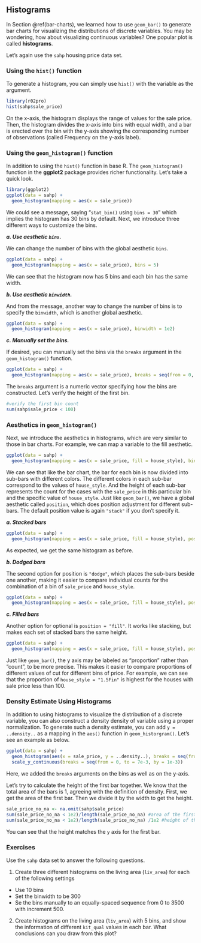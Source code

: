 ## Histograms {#histogram}

In Section \@ref(bar-charts), we learned how to use `geom_bar()` to generate bar charts for visualizing the distributions of discrete variables. You may be wondering, how about visualizing continuous variables? One popular plot is called **histograms**. 

Let's again use the `sahp` housing price data set. 

### Using the `hist()` function

To generate a histogram, you can simply use `hist()` with the variable as the argument.  

```r
library(r02pro)
hist(sahp$sale_price)
```

On the x-axis, the histogram displays the range of values for the sale price. Then, the histogram divides the x-axis into bins with equal width, and a bar is erected over the bin with the y-axis showing the corresponding number of observations (called Frequency on the y-axis label).  

### Using the `geom_histogram()` function

In addition to using the `hist()` function in base R. The `geom_histogram()` function in the **ggplot2** package provides richer functionality. Let's take a quick look. 

```r
library(ggplot2)
ggplot(data = sahp) + 
  geom_histogram(mapping = aes(x = sale_price))
```

We could see a message, saying "`stat_bin()` using `bins = 30`" which implies the histogram has 30 bins by default. Next, we introduce three different ways to customize the bins. 

***a. Use aesthetic `bins`.***

We can change the number of bins with the global aesthetic `bins`.

```r
ggplot(data = sahp) + 
  geom_histogram(mapping = aes(x = sale_price), bins = 5)
```

We can see that the histogram now has 5 bins and each bin has the same width. 

***b. Use aesthetic `binwidth`.***

And from the message, another way to change the number of bins is to specify the `binwidth`, which is another global aesthetic.

```r
ggplot(data = sahp) + 
  geom_histogram(mapping = aes(x = sale_price), binwidth = 1e2)
```

***c. Manually set the bins.***

If desired, you can manually set the bins via the `breaks` argument in the `geom_histogram()` function. 

```r
ggplot(data = sahp) + 
  geom_histogram(mapping = aes(x = sale_price), breaks = seq(from = 0, to = 600, by = 100))  
```

The `breaks` argument is a numeric vector specifying how the bins are constructed. Let's verify the height of the first bin. 

```r
#verify the first bin count
sum(sahp$sale_price < 100)
```

### Aesthetics in `geom_histogram()`

Next, we introduce the aesthetics in histograms, which are very similar to those in bar charts. For example, we can map a variable to the fill aesthetic.

```r
ggplot(data = sahp) + 
  geom_histogram(mapping = aes(x = sale_price, fill = house_style), bins = 5)
```

We can see that like the bar chart, the bar for each bin is now divided into sub-bars with different colors. The different colors in each sub-bar correspond to the values of `house_style`. And the height of each sub-bar represents the count for the cases with the `sale_price` in this particular bin and the specific value of  `house_style`. Just like `geom_bar()`, we have a global aesthetic called `position`, which does position adjustment for different sub-bars. The default position value is again `"stack"` if you don't specify it. 

***a. Stacked bars***

```r
ggplot(data = sahp) + 
  geom_histogram(mapping = aes(x = sale_price, fill = house_style), position = "stack", bins = 5)
```

As expected, we get the same histogram as before.

***b. Dodged bars***

The second option for position is `"dodge"`, which places the sub-bars beside one another, making it easier to compare individual counts for the combination of a bin of `sale_price` and `house_style`.

```r
ggplot(data = sahp) + 
  geom_histogram(mapping = aes(x = sale_price, fill = house_style), position = "dodge", bins = 5)
```


***c. Filled bars***

Another option for optional is `position = "fill"`. It works like stacking, but makes each set of stacked bars the same height. 

```r
ggplot(data = sahp) + 
  geom_histogram(mapping = aes(x = sale_price, fill = house_style), position = "fill", breaks = seq(from = 0, to = 600, by = 100))
```

Just like `geom_bar()`, the y axis may be labeled as "proportion" rather than "count", to be more precise. This makes it easier to compare proportions of different values of cut for different bins of price. For example, we can see that the proportion of `house_style = "1.5Fin"` is  highest for the houses with sale price less than 100.  

### Density Estimate Using Histograms

In addition to using histograms to visualize the distribution of a discrete variable, you can also construct a density density of variable using a proper normalization. To generate such a density estimate, you can add `y = ..density..` as a mapping in the `aes()` function in `geom_historgram()`. Let's see an example as below.
```r
ggplot(data = sahp) +  
  geom_histogram(aes(x = sale_price, y = ..density..), breaks = seq(from = 0, to = 6e2, by = 1e2)) + 
  scale_y_continuous(breaks = seq(from = 0, to = 7e-3, by = 1e-3))
```

Here, we added the `breaks` arguments on the bins as well as on the y-axis. 

Let's try to calculate the height of the first bar together. We know that the total area of the bars is 1, agreeing with the definition of density. First, we get the area of the first bar. Then we divide it by the width to get the height.  
```r
sale_price_no_na <- na.omit(sahp$sale_price) 
sum(sale_price_no_na < 1e2)/length(sale_price_no_na) #area of the first bar
sum(sale_price_no_na < 1e2)/length(sale_price_no_na) /1e2 #height of the first bar
```
You can see that the height matches the `y` axis for the first bar.

### Exercises
Use the `sahp` data set to answer the following questions.

1. Create three different histograms on the living area (`liv_area`) for each of the following settings

- Use 10 bins
- Set the binwidth to be 300
- Se the bins manually to an equally-spaced sequence from 0 to 3500 with increment 500. 

2. Create  histograms on the living area (`liv_area`) with 5 bins, and show the information of different `kit_qual` values in each bar. What conclusions can you draw from this plot? 



